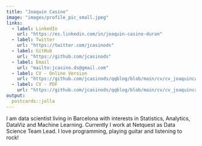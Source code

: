 ```yaml
---
title: "Joaquin Casino"
image: "images/profile_pic_small.jpeg"
links:
  - label: LinkedIn
    url: "https://es.linkedin.com/in/joaquin-casino-duran"
  - label: Twitter
    url: "https://twitter.com/jcasinods"
  - label: GitHub
    url: "https://github.com/jcasinods"
  - label: Email
    url: "mailto:jcasino.ds@gmail.com"
  - label: CV - Online Version
    url: "https://github.com/jcasinods/qqblog/blob/main/cv/cv_joaquincasinoduran.html"
  - label: CV - PDF
    url: "https://github.com/jcasinods/qqblog/blob/main/cv/cv_joaquincasinoduran.pdf"  
output:
  postcards::jolla
---
```

 
I am data scientist living in Barcelona with interests in Statistics, Analytics,
DataViz and Machine Learning. Currently I work at Netquest as Data Science Team Lead. 
I love programming, playing guitar and listening to rock!
